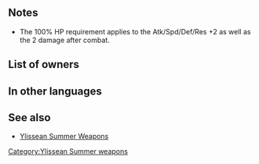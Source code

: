 {{Weapon Infobox
|tagid=SID_氷菓子の弓
|weaponType=Bow
|weaponName={{PAGENAME}}
|might=8
|range=2
|effectiveness=flying
|effect=Effective against flying foes.<br>At start of combat, if unit's HP = 100%, grants Atk/Spd/Def/Res+2, but after combat, if unit attacked, deals 2 damage to unit.
|cost=200
|exclusive=0
|userVersion1=Bow|userVersion2=Arrow
|statModifiers=0,8,0,0,0
|next=Refreshing Bolt+
|promotionRarity=5
|promotionTier=1
|required=Steel Bow
|properties=
}}
==Notes==
{{Effective damage bonus|flying}}
* The 100% HP requirement applies to the Atk/Spd/Def/Res +2 as well as the 2 damage after combat.
{{Combat boosts}}
{{IfUnitAttacked}}
{{DamageToUnit}}
==List of owners==
{{Skill Hero List}}
==In other languages==
{{OtherLanguages
|japanese=氷菓子の弓
|german=Energiebolzen
|spanishEU=Virote gélido
|spanishLA=Virote gélido
|french=Arc à friandises
|italian=Dardo frizzante
|chineseTW=冰品弓
|portuguese=Arco gélido
}}
==See also==
* [[Ylissean Summer Weapons]]
{{Weapons Navbox}}
[[Category:Ylissean Summer weapons]]